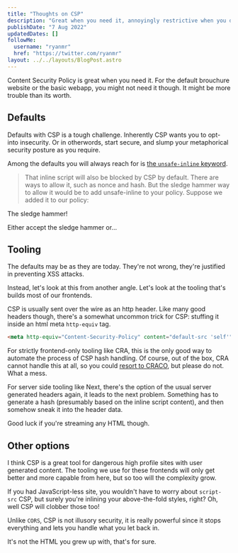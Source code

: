 ```yaml
---
title: "Thoughts on CSP"
description: "Great when you need it, annoyingly restrictive when you don't"
publishDate: "7 Aug 2022"
updatedDates: []
followMe:
  username: "ryanmr"
  href: "https://twitter.com/ryanmr"
layout: ../../layouts/BlogPost.astro
---
```


Content Security Policy is great when you need it. For the default brouchure website or the basic webapp, you might not need it though. It might be more trouble than its worth.

## Defaults

Defaults with CSP is a tough challenge. Inherently CSP wants you to opt-into insecurity. Or in otherwords, start secure, and slump your metaphorical security posture as you require.

Among the defaults you will always reach for is [the `unsafe-inline` keyword](https://content-security-policy.com/unsafe-inline/).


> That inline script will also be blocked by CSP by default. There are ways to allow it, such as nonce and hash. But the sledge hammer way to allow it would be to add unsafe-inline to your policy. Suppose we added it to our policy:

The sledge hammer!

Either accept the sledge hammer or...

## Tooling

The defaults may be as they are today. They're not wrong, they're justified in preventing XSS attacks.

Instead, let's look at this from another angle. Let's look at the tooling that's builds most of our frontends.

CSP is usually sent over the wire as an http header. Like many good headers though, there's a somewhat uncommon trick for CSP: stuffing it inside an html meta `http-equiv` tag.

```html
<meta http-equiv="Content-Security-Policy" content="default-src 'self'" />
```

For strictly frontend-only tooling like CRA, this is the only good way to automate the process of CSP hash handling. Of course, out of the box, CRA cannot handle this at all, so you could [resort to CRACO](https://www.npmjs.com/package/@craco/craco), but please do not. What a mess.

For server side tooling like Next, there's the option of the usual server generated headers again, it leads to the next problem. Something has to generate a hash (presumably based on the inline script content), and then somehow sneak it into the header data.

Good luck if you're streaming any HTML though.

## Other options

I think CSP is a great tool for dangerous high profile sites with user generated content. The tooling we use for these frontends will only get better and more capable from here, but so too will the complexity grow.

If you had JavaScript-less site, you wouldn't have to worry about `script-src` CSP, but surely you're inlining your above-the-fold styles, right? Oh, well CSP will clobber those too!

Unlike `CORS`, CSP is not illusory security, it is really powerful since it stops everything and lets you handle what you let back in.

It's not the HTML you grew up with, that's for sure.
